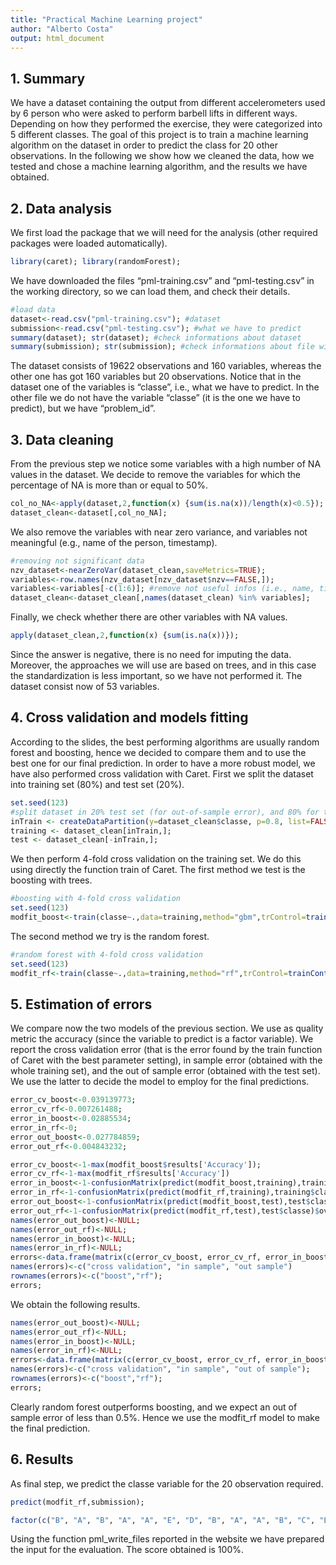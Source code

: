 ```yaml
---
title: "Practical Machine Learning project"
author: "Alberto Costa"
output: html_document
---
```


## 1. Summary
We have a dataset containing the output from different accelerometers used by 6 person who were asked to perform barbell lifts in different ways.
Depending on how they performed the exercise, they were categorized into 5 different classes.
The goal of this project is to train a machine learning algorithm on the dataset in order to predict the class for 20 other observations. In the following we show how we cleaned the data, how we tested and chose a machine learning algorithm, and the results we have obtained.  

## 2. Data analysis 
We first load the package that we will need for the analysis (other required packages were loaded automatically).
```r
library(caret); library(randomForest);
```
We have downloaded the files "pml-training.csv" and "pml-testing.csv" in the working directory, so we can load them, and check their details.
```r
#load data
dataset<-read.csv("pml-training.csv"); #dataset
submission<-read.csv("pml-testing.csv"); #what we have to predict
summary(dataset); str(dataset); #check informations about dataset
summary(submission); str(submission); #check informations about file with observations to predict
```
The dataset consists of 19622 observations and 160 variables, whereas the other one has got 160 variables but 20 observations. Notice that in the dataset one of the variables is "classe", i.e., what we have to predict. In the other file we do not have the variable "classe" (it is the one we have to predict), but we have "problem_id".


## 3. Data cleaning
From the previous step we notice some variables with a high number of NA values in the dataset. We decide to remove the variables for which the percentage of NA is more than or equal to 50%.
```r
col_no_NA<-apply(dataset,2,function(x) {sum(is.na(x))/length(x)<0.5});
dataset_clean<-dataset[,col_no_NA];
```
We also remove the variables with near zero variance, and variables not meaningful (e.g., name of the person, timestamp).
```r
#removing not significant data
nzv_dataset<-nearZeroVar(dataset_clean,saveMetrics=TRUE);
variables<-row.names(nzv_dataset[nzv_dataset$nzv==FALSE,]);
variables<-variables[-c(1:6)]; #remove not useful infos (i.e., name, timestamps...)
dataset_clean<-dataset_clean[,names(dataset_clean) %in% variables];
```
Finally, we check whether there are other variables with NA values. 
```r
apply(dataset_clean,2,function(x) {sum(is.na(x))});
```
Since the answer is negative, there is no need for imputing the data. Moreover, the approaches we will use are based on trees, and in this case the standardization is less important, so we have not performed it. The dataset consist now of 53 variables.

## 4. Cross validation and models fitting
According to the slides, the best performing algorithms are usually random forest and boosting, hence we decided to compare them and to use the best one for our final prediction. In order to have a more robust model, we have also performed cross validation with Caret. First we split the dataset into training set (80%) and test set (20%). 
```r
set.seed(123)
#split dataset in 20% test set (for out-of-sample error), and 80% for training the model
inTrain <- createDataPartition(y=dataset_clean$classe, p=0.8, list=FALSE);
training <- dataset_clean[inTrain,];
test <- dataset_clean[-inTrain,];
```
We then perform 4-fold cross validation on the training set. We do this using directly the function train of Caret. The first method we test is the boosting with trees.
```r
#boosting with 4-fold cross validation
set.seed(123)
modfit_boost<-train(classe~.,data=training,method="gbm",trControl=trainControl(method = "cv", number = 4), verbose=FALSE);
```
The second method we try is the random forest.
```r
#random forest with 4-fold cross validation
set.seed(123)
modfit_rf<-train(classe~.,data=training,method="rf",trControl=trainControl(method = "cv", number = 4));
```

## 5. Estimation of errors
We compare now the two models of the previous section. We use as quality metric the accuracy (since the variable to predict is a factor variable). We report the cross validation error (that is the error found by the train function of Caret with the best parameter setting), in sample error (obtained with the whole training set), and the out of sample error (obtained with the test set). We use the latter to decide the model to employ for the final predictions.

```r
error_cv_boost<-0.039139773;
error_cv_rf<-0.007261488;
error_in_boost<-0.02885534;
error_in_rf<-0;
error_out_boost<-0.027784859;
error_out_rf<-0.004843232;
```

```r
error_cv_boost<-1-max(modfit_boost$results['Accuracy']);
error_cv_rf<-1-max(modfit_rf$results['Accuracy'])
error_in_boost<-1-confusionMatrix(predict(modfit_boost,training),training$classe)$overall['Accuracy'];
error_in_rf<-1-confusionMatrix(predict(modfit_rf,training),training$classe)$overall['Accuracy'];
error_out_boost<-1-confusionMatrix(predict(modfit_boost,test),test$classe)$overall['Accuracy'];
error_out_rf<-1-confusionMatrix(predict(modfit_rf,test),test$classe)$overall['Accuracy'];
names(error_out_boost)<-NULL;
names(error_out_rf)<-NULL;
names(error_in_boost)<-NULL;
names(error_in_rf)<-NULL;
errors<-data.frame(matrix(c(error_cv_boost, error_cv_rf, error_in_boost, error_in_rf, error_out_boost, error_out_rf), nrow=2, ncol=3));
names(errors)<-c("cross validation", "in sample", "out sample")
rownames(errors)<-c("boost","rf");
errors;
```
We obtain the following results.
```r
names(error_out_boost)<-NULL;
names(error_out_rf)<-NULL;
names(error_in_boost)<-NULL;
names(error_in_rf)<-NULL;
errors<-data.frame(matrix(c(error_cv_boost, error_cv_rf, error_in_boost, error_in_rf, error_out_boost, error_out_rf), nrow=2, ncol=3));
names(errors)<-c("cross validation", "in sample", "out of sample");
rownames(errors)<-c("boost","rf");
errors;
```

Clearly random forest outperforms boosting, and we expect an out of sample error of less than 0.5%. Hence we use the modfit_rf model to make the final prediction. 

## 6. Results
As final step, we predict the classe variable for the 20 observation required.
```r
predict(modfit_rf,submission);
```
```r
factor(c("B", "A", "B", "A", "A", "E", "D", "B", "A", "A", "B", "C", "B", "A", "E", "E", "A", "B", "B", "B"))
```
Using the function pml_write_files reported in the website we have prepared the input for the evaluation. The score obtained is 100%.